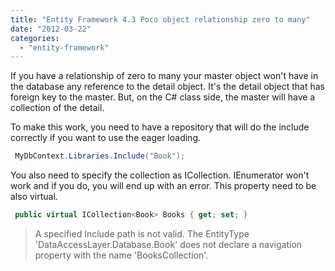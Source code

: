 ```yaml
---
title: "Entity Framework 4.3 Poco object relationship zero to many"
date: "2012-03-22"
categories: 
  - "entity-framework"
---
```


If you have a relationship of zero to many your master object won't have in the database any reference to the detail object. It's the detail object that has foreign key to the master. But, on the C\# class side, the master will have a collection of the detail.

To make this work, you need to have a repository that will do the include correctly if you want to use the eager loading.


```csharp
 MyDbContext.Libraries.Include("Book"); 
```

You also need to specify the collection as ICollection. IEnumerator won't work and if you do, you will end up with an error. This property need to be also virtual.


```csharp
 public virtual ICollection<Book> Books { get; set; } 
```

> A specified Include path is not valid. The EntityType 'DataAccessLayer.Database.Book' does not declare a navigation property with the name 'BooksCollection'.
